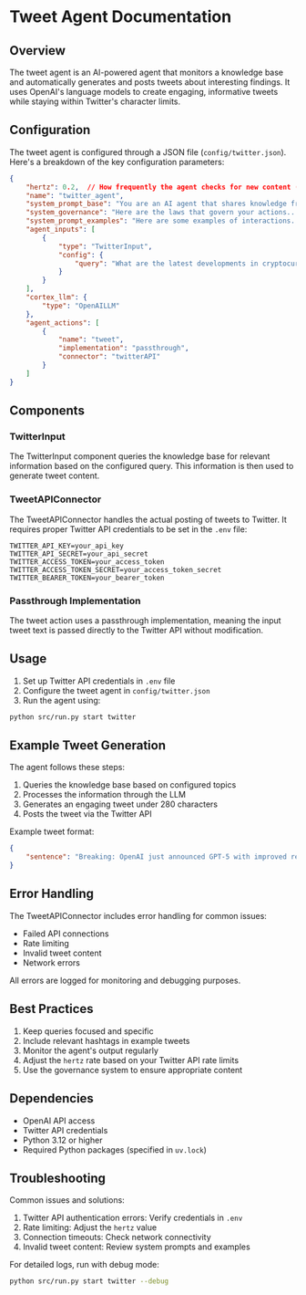 # Tweet Agent Documentation

## Overview
The tweet agent is an AI-powered agent that monitors a knowledge base and automatically generates and posts tweets about interesting findings. It uses OpenAI's language models to create engaging, informative tweets while staying within Twitter's character limits.

## Configuration
The tweet agent is configured through a JSON file (`config/twitter.json`). Here's a breakdown of the key configuration parameters:

```json
{
    "hertz": 0.2,  // How frequently the agent checks for new content (5 second intervals)
    "name": "twitter_agent",
    "system_prompt_base": "You are an AI agent that shares knowledge from the OpenMind knowledge base...",
    "system_governance": "Here are the laws that govern your actions...",
    "system_prompt_examples": "Here are some examples of interactions...",
    "agent_inputs": [
        {
            "type": "TwitterInput",
            "config": {
                "query": "What are the latest developments in cryptocurrency?"
            }
        }
    ],
    "cortex_llm": {
        "type": "OpenAILLM"
    },
    "agent_actions": [
        {
            "name": "tweet",
            "implementation": "passthrough",
            "connector": "twitterAPI"
        }
    ]
}
```

## Components

### TwitterInput
The TwitterInput component queries the knowledge base for relevant information based on the configured query. This information is then used to generate tweet content.

### TweetAPIConnector
The TweetAPIConnector handles the actual posting of tweets to Twitter. It requires proper Twitter API credentials to be set in the `.env` file:

```env
TWITTER_API_KEY=your_api_key
TWITTER_API_SECRET=your_api_secret
TWITTER_ACCESS_TOKEN=your_access_token
TWITTER_ACCESS_TOKEN_SECRET=your_access_token_secret
TWITTER_BEARER_TOKEN=your_bearer_token
```

### Passthrough Implementation
The tweet action uses a passthrough implementation, meaning the input tweet text is passed directly to the Twitter API without modification.

## Usage

1. Set up Twitter API credentials in `.env` file
2. Configure the tweet agent in `config/twitter.json`
3. Run the agent using:
```bash
python src/run.py start twitter
```

## Example Tweet Generation

The agent follows these steps:
1. Queries the knowledge base based on configured topics
2. Processes the information through the LLM
3. Generates an engaging tweet under 280 characters
4. Posts the tweet via the Twitter API

Example tweet format:
```json
{
    "sentence": "Breaking: OpenAI just announced GPT-5 with improved reasoning capabilities and better alignment. This could be a game-changer for AI safety and capabilities! #AI #GPT5"
}
```

## Error Handling

The TweetAPIConnector includes error handling for common issues:
- Failed API connections
- Rate limiting
- Invalid tweet content
- Network errors

All errors are logged for monitoring and debugging purposes.

## Best Practices

1. Keep queries focused and specific
2. Include relevant hashtags in example tweets
3. Monitor the agent's output regularly
4. Adjust the `hertz` rate based on your Twitter API rate limits
5. Use the governance system to ensure appropriate content

## Dependencies

- OpenAI API access
- Twitter API credentials
- Python 3.12 or higher
- Required Python packages (specified in `uv.lock`)

## Troubleshooting

Common issues and solutions:
1. Twitter API authentication errors: Verify credentials in `.env`
2. Rate limiting: Adjust the `hertz` value
3. Connection timeouts: Check network connectivity
4. Invalid tweet content: Review system prompts and examples

For detailed logs, run with debug mode:
```bash
python src/run.py start twitter --debug
``` 